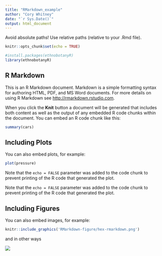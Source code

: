 ```yaml
---
title: "RMarkdown_example"
author: "Cory Whitney"
date: "`r Sys.Date()`"
output: html_document
---
```


Avoid absolute paths! Use relative paths (relative to your .Rmd file).

```r
knitr::opts_chunk$set(echo = TRUE)

#install.packages(ethnobotanyR)
library(ethnobotanyR)

```

## R Markdown

This is an R Markdown document. Markdown is a simple formatting syntax for authoring HTML, PDF, and MS Word documents. For more details on using R Markdown see <http://rmarkdown.rstudio.com>.

When you click the **Knit** button a document will be generated that includes both content as well as the output of any embedded R code chunks within the document. You can embed an R code chunk like this:

```r
summary(cars)
```

## Including Plots

You can also embed plots, for example:

```r
plot(pressure)
```

Note that the `echo = FALSE` parameter was added to the code chunk to prevent printing of the R code that generated the plot.

Note that the `echo = FALSE` parameter was added to the code chunk to prevent printing of the R code that generated the plot.

## Including Figures

You can also embed images, for example:

```r
knitr::include_graphics('RMarkdown-figure/hex-rmarkdown.png')
```

and in other ways

![](RMarkdown-figure/hex-rmarkdown.png)

